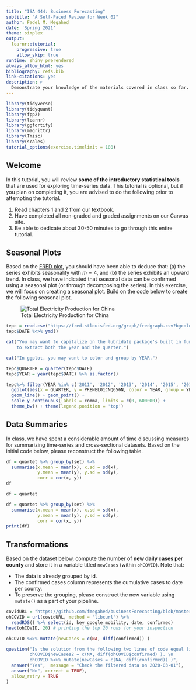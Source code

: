 ```yaml
---
title: "ISA 444: Business Forecasting"
subtitle: "A Self-Paced Review for Week 02"
author: Fadel M. Megahed
date: 'Spring 2021'
theme: simplex
output:
  learnr::tutorial:
    progressive: true
    allow_skip: true
runtime: shiny_prerendered
always_allow_html: yes
bibliography: refs.bib
link-citations: yes
description: >
  Demonstrate your knowledge of the materials covered in class so far. This tutorial is meant to supplement the in-class lectures, graded/non-graded assignments, and everything we have done in class so far. It should also serve as an interactive study guide that can help you evaluate your understanding/knowledge of the material covered so far in class. 
---
```


```r
library(tidyverse)
library(tidyquant)
library(fpp2)
library(learnr)
library(ggfortify)
library(magrittr)
library(Tmisc)
library(scales)
tutorial_options(exercise.timelimit = 180)
```

## Welcome 

In this tutorial, you will review **some of the introductory statistical tools** that are used for exploring time-series data. This tutorial is optional, but if you plan on completing it, you are advised to do the following prior to attempting the tutorial.   

1. Read chapters 1 and 2 from our textbook.  
2. Have completed all non-graded and graded assignments on our Canvas site.  
3. Be able to dedicate about 30-50 minutes to go through this entire tutorial.


## Seasonal Plots



Based on the [FRED plot](https://fred.stlouisfed.org/series/PRENEL01CNQ656N), you should have been able to deduce that: (a) the series exhibits seasonality with $m=4$, and (b) the series exhibits an upward trend. In class, we have indicated that seasonal data can be confirmed using a seasonal plot (or through decomposing the series). In this exercise, we will focus on creating a seasonal plot. Build on the code below to create the following seasonal plot.

![Total Electricity Production for China](images/elecProd.png)

```r
tepc = read.csv("https://fred.stlouisfed.org/graph/fredgraph.csv?bgcolor=%23e1e9f0&chart_type=line&drp=0&fo=open%20sans&graph_bgcolor=%23ffffff&height=450&mode=fred&recession_bars=off&txtcolor=%23444444&ts=12&tts=12&width=1168&nt=0&thu=0&trc=0&show_legend=yes&show_axis_titles=yes&show_tooltip=yes&id=PRENEL01CNQ656N&scale=left&cosd=1999-01-01&coed=2018-04-01&line_color=%234572a7&link_values=false&line_style=solid&mark_type=none&mw=3&lw=2&ost=-99999&oet=99999&mma=0&fml=a&fq=Quarterly&fam=avg&fgst=lin&fgsnd=2009-06-01&line_index=1&transformation=lin&vintage_date=2021-02-03&revision_date=2021-02-03&nd=1999-01-01")
tepc$DATE %<>% ymd()

```

```r
cat("You may want to capitalize on the lubridate package's built in functions
    to extract both the year and the quarter.")
```

```r
cat("In ggplot, you may want to color and group by YEAR.")
```

```r
tepc$QUARTER = quarter(tepc$DATE)
tepc$YEAR = year(tepc$DATE) %>% as.factor()

tepc%>% filter(YEAR %in% c('2011', '2012', '2013', '2014', '2015', '2016', '2017', '2018')) %>% 
  ggplot(aes(x = QUARTER, y = PRENEL01CNQ656N, color = YEAR, group = YEAR)) +
  geom_line() + geom_point() +
  scale_y_continuous(labels = comma, limits = c(0, 600000)) +
  theme_bw() + theme(legend.position = 'top')

```


## Data Summaries

In class, we have spent a considerable amount of time discussing measures for summarizing time-series and cross-sectional datasets. Based on the initial code below, please reconstruct the following table.

```r
df = quartet %>% group_by(set) %>% 
  summarise(x.mean = mean(x), x.sd = sd(x),
            y.mean = mean(y), y.sd = sd(y),
            corr = cor(x, y))
df
```

```r
df = quartet 
```

```r
df = quartet %>% group_by(set) %>% 
  summarise(x.mean = mean(x), x.sd = sd(x),
            y.mean = mean(y), y.sd = sd(y),
            corr = cor(x, y))
print(df)
```


## Transformations

Based on the dataset below, compute the number of **new daily cases per county** and store it in a variable titled `newCases` (within `ohCOVID`). Note that:   

- The data is already grouped by id.
- The confirmed cases column represents the cumulative cases to date per county.  
- To preserve the grouping, please construct the new variable using `mutate()` as a part of your pipeline.

```r
covidURL = "https://github.com/fmegahed/businessForecasting/blob/master/tutorials/ohCovid.rds?raw=true"
ohCOVID = url(covidURL, method = 'libcurl') %>% 
  readRDS() %>% select(id, key_google_mobility, date, confirmed)
head(ohCOVID, 20) # printing the top 20 rows for your inspection

```

```r
ohCOVID %<>% mutate(newCases = c(NA, diff(confirmed)) )
```

```r
question("Is the solution from the following two lines of code equal (ignore different variable names -- only done to allow comparison)? \n
         ohCOVID$newCases2 = c(NA, diff(ohCOVID$confirmed) ). \n
         ohCOVID %<>% mutate(newCases = c(NA, diff(confirmed)) )",
  answer("Yes",  message = "Check the filtered data on 2020-03-01"),
  answer("No", correct = TRUE),
  allow_retry = TRUE
)
```

